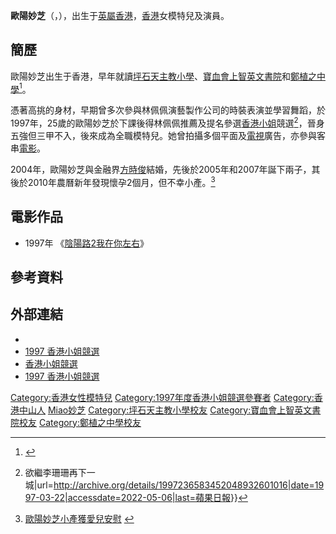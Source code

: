 {{藝人
| 姓名 = 歐陽妙芝
| 類型 = 女藝人
| 英文名 = Christine Au-Yeung
| 出生日期 = {{Birth date and age|1971|9|5}}
| 出生地點 = {{BHKG}}
| 國籍 = {{CNHK}}
| 籍貫 = [[廣東|廣東]][[中山市|中山]]
| 職業 = 模特兒、演員
| 語言 = [[粵語|粵語]]、[[英語|英語]]
| 配偶 = {{marriage|[[方時俊|方時俊]]|2004}}
| 兒女 = 長子：方玉丞（Achille)<br> {{birth_date_and_age|2005|5|13}}<br>幼子：方玉亨<br>{{birth date and age|2007|11|3}}
| 母校 = [[坪石天主教小學|坪石天主教小學]]<br>[[寶血會上智英文書院|寶血會上智英文書院]]<br>[[鄭植之中學|鄭植之中學]]
}}

'''歐陽妙芝'''（{{lang-en|Christine Au-Yeung}}，{{bd|1971年|9月5日|catIdx=AY歐陽}}），出生于[[英屬香港|英屬香港]]，[[香港|香港]]女模特兒及演員。

== 簡歷 ==
歐陽妙芝出生于香港，早年就讀[[坪石天主教小學|坪石天主教小學]]、[[寶血會上智英文書院|寶血會上智英文書院]]和[[鄭植之中學|鄭植之中學]]<ref>{{cite magazine |url=https://eastweek.my-magazine.me/main/41598 |title=四個名人的老師 |date=2015-04-04 |volume=605期 |publisher=[[東周刊|東周刊]] |access-date=2019-09-09 |archive-date=2018-07-17 |archive-url=https://web.archive.org/web/20180717060643/http://eastweek.my-magazine.me/main/41598 |dead-url=no }}</ref>。

憑著高挑的身材，早期曾多次參與林佩佩演藝製作公司的時裝表演並學習舞蹈，於1997年，25歲的歐陽妙芝於下課後得林佩佩推薦及提名參選[[香港小姐|香港小姐]]競選<ref>{{Citation|title=冠軍港姐提名人搵高妹參選 {{!}} 欲繼李珊珊再下一城|url=http://archive.org/details/1997236583452048932601016|date=1997-03-22|accessdate=2022-05-06|last=蘋果日報}}</ref>，晉身五強但三甲不入，後來成為全職模特兒。她曾拍攝多個平面及[[電視|電視]]廣告，亦參與客串[[電影|電影]]。

2004年，歐陽妙芝與金融界[[方時俊|方時俊]]結婚，先後於2005年和2007年誕下兩子，其後於2010年農曆新年發現懷孕2個月，但不幸小產。<ref>[http://hk.music.yahoo.com/magazine-news-article.html?uid=835134 歐陽妙芝小產獲愛兒安慰] {{webarchive|url=https://web.archive.org/web/20100512084642/http://hk.music.yahoo.com/magazine-news-article.html?uid=835134 |date=2010-05-12 }}</ref>

== 電影作品 ==
*1997年 《[[陰陽路2我在你左右|陰陽路2我在你左右]]》

== 參考資料 ==
{{reflist}}

== 外部連結 ==
* {{Instagram|christineauyang_99}}
* [http://www.tudou.com/programs/view/sh_Rur_GS9o/ 1997 香港小姐競選] {{Wayback|url=http://www.tudou.com/programs/view/sh_Rur_GS9o/ |date=20100121062957 }}
* [http://www.tudou.com/programs/view/LOLji_b8JdQ/1997 香港小姐競選]
* [http://www.misshongkongpageant.com/contestants/mhk97c.htm/ 1997 香港小姐競選] {{Wayback|url=http://www.misshongkongpageant.com/contestants/mhk97c.htm/ |date=20190912231256 }}

{{DEFAULTSORT:Auyeung歐陽}}
[[Category:香港女性模特兒|Category:香港女性模特兒]]
[[Category:1997年度香港小姐競選參賽者|Category:1997年度香港小姐競選參賽者]]
[[Category:香港中山人|Category:香港中山人]]
[[Category:歐陽姓|Miao妙芝]]
[[Category:坪石天主教小學校友|Category:坪石天主教小學校友]]
[[Category:寶血會上智英文書院校友|Category:寶血會上智英文書院校友]]
[[Category:鄭植之中學校友|Category:鄭植之中學校友]]